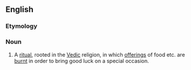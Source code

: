 ==English==

===Etymology===
{{bor|en|sa|हवन}}

===Noun===
{{wikipedia}}
{{en-noun}}

# A [[ritual]], rooted in the [[Vedic]] religion, in which [[offering]]s of food etc. are [[burnt]] in order to bring good luck on a special occasion.